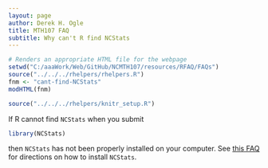 ```yaml
---
layout: page
author: Derek H. Ogle
title: MTH107 FAQ
subtitle: Why can't R find NCStats
---
```


```r
# Renders an appropriate HTML file for the webpage
setwd("C:/aaaWork/Web/GitHub/NCMTH107/resources/RFAQ/FAQs")
source("../../../rhelpers/rhelpers.R")
fnm <- "cant-find-NCStats"
modHTML(fnm)
```

```r
source("../../../rhelpers/knitr_setup.R")
```

If R cannot find `NCStats` when you submit
```r
library(NCStats)
```

then `NCStats` has not been properly installed on your computer.  See [this FAQ](install-NCStats.html) for directions on how to install `NCStats`.
